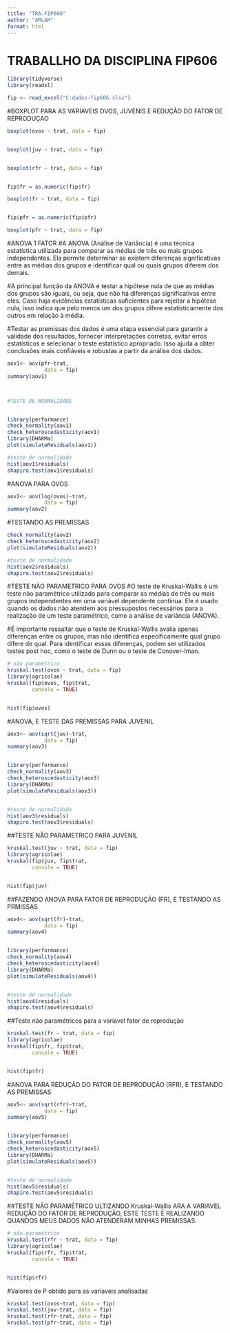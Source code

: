 ```yaml
---
title: "TRA.FIP606"
author: "ARLAM"
format: html
---
```


# TRABALLHO DA DISCIPLINA FIP606

```r
library(tidyverse)
library(readxl)

fip <- read_excel("C:dados-fip606.xlsx")

```

#BOXPLOT PARA AS VARIAVEIS OVOS, JUVENIS E REDUÇÃO DO FATOR DE REPRODUÇAO

```r

boxplot(ovos ~ trat, data = fip)


boxplot(juv ~ trat, data = fip)


boxplot(rfr ~ trat, data = fip)


fip$fr = as.numeric(fip$fr)

boxplot(fr ~ trat, data = fip)


fip$pfr = as.numeric(fip$pfr)

boxplot(pfr ~ trat, data = fip)

```

#ANOVA 1 FATOR #A ANOVA (Análise de Variância) é uma técnica estatística utilizada para comparar as médias de três ou mais grupos independentes. Ela permite determinar se existem diferenças significativas entre as médias dos grupos e identificar qual ou quais grupos diferem dos demais.

#A principal função da ANOVA é testar a hipótese nula de que as médias dos grupos são iguais, ou seja, que não há diferenças significativas entre eles. Caso haja evidências estatísticas suficientes para rejeitar a hipótese nula, isso indica que pelo menos um dos grupos difere estatisticamente dos outros em relação à média.

#Testar as premissas dos dados é uma etapa essencial para garantir a validade dos resultados, fornecer interpretações corretas, evitar erros estatísticos e selecionar o teste estatístico apropriado. Isso ajuda a obter conclusões mais confiáveis e robustas a partir da análise dos dados.

```r
aov1<- aov(pfr~trat, 
            data = fip)
summary(aov1)



#TESTE DE NORMALIDADE


library(performance)
check_normality(aov1)
check_heteroscedasticity(aov1)
library(DHARMa)
plot(simulateResiduals(aov1))

#teste de normalidade
hist(aov1$residuals)
shapiro.test(aov1$residuals)
```

#ANOVA PARA OVOS

```r
aov2<- aov(log(ovos)~trat, 
            data = fip)
summary(aov2)
```

#TESTANDO AS PREMISSAS

```r
check_normality(aov2)
check_heteroscedasticity(aov2)
plot(simulateResiduals(aov2))

#teste de normalidade
hist(aov2$residuals)
shapiro.test(aov2$residuals)

```

#TESTE NÃO PARAMETRICO PARA OVOS #O teste de Kruskal-Wallis é um teste não paramétrico utilizado para comparar as médias de três ou mais grupos independentes em uma variável dependente contínua. Ele é usado quando os dados não atendem aos pressupostos necessários para a realização de um teste paramétrico, como a análise de variância (ANOVA).

#É importante ressaltar que o teste de Kruskal-Wallis avalia apenas diferenças entre os grupos, mas não identifica especificamente qual grupo difere de qual. Para identificar essas diferenças, podem ser utilizados testes post hoc, como o teste de Dunn ou o teste de Conover-Iman.

```r

# não paramétrico
kruskal.test(ovos ~ trat, data = fip)
library(agricolae)
kruskal(fip$ovos, fip$trat, 
        console = TRUE)


hist(fip$ovos)


```

#ANOVA, E TESTE DAS PREMISSAS PARA JUVENIL

```r
aov3<- aov(sqrt(juv)~trat, 
            data = fip)
summary(aov3)


library(performance)
check_normality(aov3)
check_heteroscedasticity(aov3)
library(DHARMa)
plot(simulateResiduals(aov3))


#teste de normalidade
hist(aov3$residuals)
shapiro.test(aov3$residuals)

```

##TESTE NÃO PARAMETRICO PARA JUVENIL

```r


kruskal.test(juv ~ trat, data = fip)
library(agricolae)
kruskal(fip$juv, fip$trat, 
        console = TRUE)


hist(fip$juv)


```

##FAZENDO ANOVA PARA FATOR DE REPRODUÇÃO (FR), E TESTANDO AS PRMISSAS

```r
aov4<- aov(sqrt(fr)~trat, 
            data = fip)
summary(aov4)


library(performance)
check_normality(aov4)
check_heteroscedasticity(aov4)
library(DHARMa)
plot(simulateResiduals(aov4))


#teste de normalidade
hist(aov4$residuals)
shapiro.test(aov4$residuals)

```

##Teste não paramétricos para a variavel fator de reprodução

```r
kruskal.test(fr ~ trat, data = fip)
library(agricolae)
kruskal(fip$fr, fip$trat, 
        console = TRUE)


hist(fip$fr)
```

#ANOVA PARA REDUÇÃO DO FATOR DE REPRODUÇÃO (RFR), E TESTANDO AS PREMISSAS

```r
aov5<- aov(sqrt(rfr)~trat, 
            data = fip)
summary(aov5)


library(performance)
check_normality(aov5)
check_heteroscedasticity(aov5)
library(DHARMa)
plot(simulateResiduals(aov5))


#teste de normalidade
hist(aov5$residuals)
shapiro.test(aov5$residuals)

```

##TESTE NÃO PARAMÉTRICO ULTIZANDO Kruskal-Wallis ARA A VARIAVEL REDUÇÃO DO FATOR DE REPRODUÇÃO, ESTE TESTE É REALIZANDO QUANDOS MEUS DADOS NÃO ATENDERAM MINHAS PREMISSAS.

```r
# não paramétrico
kruskal.test(rfr ~ trat, data = fip)
library(agricolae)
kruskal(fip$rfr, fip$trat, 
        console = TRUE)


hist(fip$rfr)
```

#Valores de P obtido para as variaveis analisadas

```r
kruskal.test(ovos~trat, data = fip)
kruskal.test(juv~trat, data = fip)
kruskal.test(rfr~trat, data = fip)
kruskal.test(pfr~trat, data = fip)
```
